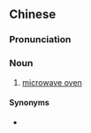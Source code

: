 ==Chinese==
{{zh-forms|type=22}}

===Pronunciation===
{{zh-pron
|m=微bō kǎoxiāng
|c=mei4 bo1 haau1 soeng1
|h=pfs=mì-pô káu-siông
|mn=bî-pho khó-siuⁿ
|cat=n
}}

===Noun===
{{zh-noun}}

# [[microwave oven]]

====Synonyms====
* {{zh-l|微波爐}}

{{zh-cat|Home appliances}}